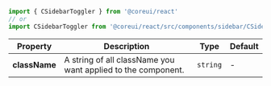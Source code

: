 
```jsx
import { CSidebarToggler } from '@coreui/react'
// or
import CSidebarToggler from '@coreui/react/src/components/sidebar/CSidebarToggler'
```

| Property | Description | Type | Default |
| --- | --- | --- | --- |
| **className** | A string of all className you want applied to the component. | `string` | - |
